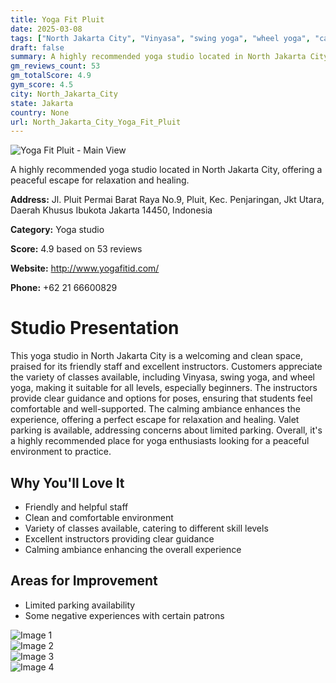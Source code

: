 ```yaml
---
title: Yoga Fit Pluit
date: 2025-03-08
tags: ["North Jakarta City", "Vinyasa", "swing yoga", "wheel yoga", "calm atmosphere", "clean space", "North Jakarta City"]  
draft: false
summary: A highly recommended yoga studio located in North Jakarta City, offering a peaceful escape for relaxation and healing.
gm_reviews_count: 53
gm_totalScore: 4.9
gym_score: 4.5
city: North_Jakarta_City
state: Jakarta
country: None
url: North_Jakarta_City_Yoga_Fit_Pluit
---
```


<div className="aspect-[16/9] relative my-8">
  <img 
    src="https://lh5.googleusercontent.com/p/AF1QipOmxVKu73Lrl_qiryt0iFLuMoT9_Jf_VidOf8M0=w1920-h1080-k-no"
    alt="Yoga Fit Pluit - Main View"
    className="object-cover absolute inset-0 w-full h-full rounded-lg"
  />
</div>

A highly recommended yoga studio located in North Jakarta City, offering a peaceful escape for relaxation and healing.

**Address:** Jl. Pluit Permai Barat Raya No.9, Pluit, Kec. Penjaringan, Jkt Utara, Daerah Khusus Ibukota Jakarta 14450, Indonesia

**Category:** Yoga studio

**Score:** 4.9 based on 53 reviews

**Website:** http://www.yogafitid.com/

**Phone:** +62 21 66600829

# Studio Presentation

This yoga studio in North Jakarta City is a welcoming and clean space, praised for its friendly staff and excellent instructors. Customers appreciate the variety of classes available, including Vinyasa, swing yoga, and wheel yoga, making it suitable for all levels, especially beginners. The instructors provide clear guidance and options for poses, ensuring that students feel comfortable and well-supported. The calming ambiance enhances the experience, offering a perfect escape for relaxation and healing. Valet parking is available, addressing concerns about limited parking. Overall, it's a highly recommended place for yoga enthusiasts looking for a peaceful environment to practice.

## Why You'll Love It

- Friendly and helpful staff
- Clean and comfortable environment
- Variety of classes available, catering to different skill levels
- Excellent instructors providing clear guidance
- Calming ambiance enhancing the overall experience

## Areas for Improvement

- Limited parking availability
- Some negative experiences with certain patrons

<div className="grid grid-cols-1 xl:grid-cols-2 gap-4 my-8">
<div className="aspect-[4/3] relative"><img src="https://lh3.googleusercontent.com/p/AF1QipMmWt9b2j7qodmKhqdF5_LY3QYh-5MaozKrh2nt=w1920-h1080-k-no" alt="Image 1" className="object-cover absolute inset-0 w-full h-full rounded-lg" /></div>
<div className="aspect-[4/3] relative"><img src="https://lh5.googleusercontent.com/p/AF1QipOUp554yktweVmM0ePKPQr87tv0wXTnT8SR5o_X=w1920-h1080-k-no" alt="Image 2" className="object-cover absolute inset-0 w-full h-full rounded-lg" /></div>
<div className="aspect-[4/3] relative"><img src="https://lh5.googleusercontent.com/p/AF1QipPJ47tzLwQLXe5fjiO8deFZ4Eb1o01q7KtsyAr-=w1920-h1080-k-no" alt="Image 3" className="object-cover absolute inset-0 w-full h-full rounded-lg" /></div>
<div className="aspect-[4/3] relative"><img src="https://lh5.googleusercontent.com/p/AF1QipOBDJNNf7yO6gSriPJE4arptKVV0_08esRYDGw6=w1920-h1080-k-no" alt="Image 4" className="object-cover absolute inset-0 w-full h-full rounded-lg" /></div>
</div>